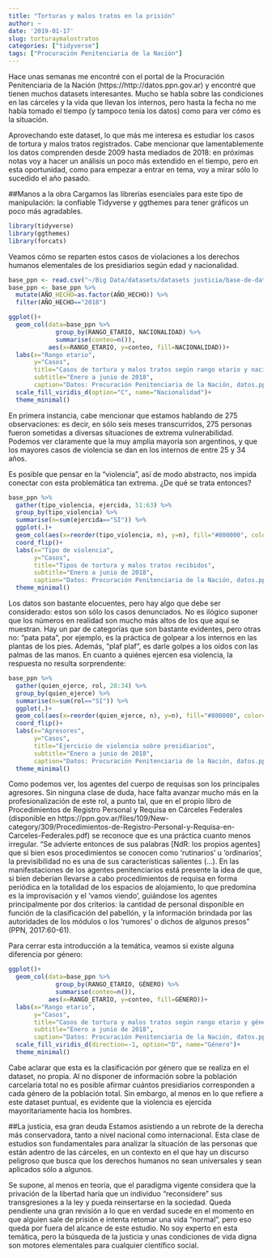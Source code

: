 ```yaml
---
title: "Torturas y malos tratos en la prisión"
author: ~
date: '2019-01-17'
slug: torturaymalostratos
categories: ["tidyverse"]
tags: ["Procuración Penitenciaria de la Nación"]
---
```


Hace unas semanas me encontré con el portal de la Procuración Penitenciaria de la Nación (https://http://datos.ppn.gov.ar) y encontré que tienen muchos datasets interesantes. Mucho se habla sobre las condiciones en las cárceles y la vida que llevan los internos, pero hasta la fecha no me había tomado el tiempo (y tampoco tenía los datos) como para ver cómo es la situación.

Aprovechando este dataset, lo que más me interesa es estudiar los casos de tortura y malos tratos registrados. Cabe mencionar que lamentablemente los datos comprenden desde 2009 hasta mediados de 2018: en próximas notas voy a hacer un análisis un poco más extendido en el tiempo, pero en esta oportunidad, como para empezar a entrar en tema, voy a mirar sólo lo sucedido el año pasado.

##Manos a la obra
Cargamos las librerías esenciales para este tipo de manipulación: la confiable Tidyverse y ggthemes para tener gráficos un poco más agradables.

```r
library(tidyverse)
library(ggthemes)
library(forcats)
```

Veamos cómo se reparten estos casos de violaciones a los derechos humanos elementales de los presidiarios según edad y nacionalidad.

```r
base_ppn <- read.csv("~/Big Data/datasets/datasets justicia/base-de-datos-tymt-2009-jun2018.csv", sep=";")
base_ppn <- base_ppn %>% 
  mutate(AÑO_HECHO=as.factor(AÑO_HECHO)) %>% 
  filter(AÑO_HECHO=="2018")

ggplot()+
  geom_col(data=base_ppn %>% 
             group_by(RANGO_ETARIO, NACIONALIDAD) %>%
             summarise(conteo=n()), 
           aes(x=RANGO_ETARIO, y=conteo, fill=NACIONALIDAD))+
  labs(x="Rango etario",
       y="Casos",
       title="Casos de tortura y malos tratos según rango etario y nacionalidad",
       subtitle="Enero a junio de 2018",
       caption="Datos: Procuración Penitenciaria de la Nación, datos.ppn.gov.ar")+
  scale_fill_viridis_d(option="C", name="Nacionalidad")+
  theme_minimal()
```

En primera instancia, cabe mencionar que estamos hablando de 275 observaciones: es decir, en sólo seis meses transcurridos, 275 personas fueron sometidas a diversas situaciones de extrema vulnerabilidad. Podemos ver claramente que la muy amplia mayoría son argentinos, y que los mayores casos de violencia se dan en los internos de entre 25 y 34 años.

Es posible que pensar en la "violencia", así de modo abstracto, nos impida conectar con esta problemática tan extrema. ¿De qué se trata entonces?

```r
base_ppn %>% 
  gather(tipo_violencia, ejercida, 51:63) %>% 
  group_by(tipo_violencia) %>% 
  summarise(n=sum(ejercida=="SI")) %>% 
  ggplot(.)+
  geom_col(aes(x=reorder(tipo_violencia, n), y=n), fill="#800000", color="black")+
  coord_flip()+
  labs(x="Tipo de violencia",
       y="Casos",
       title="Tipos de tortura y malos tratos recibidos",
       subtitle="Enero a junio de 2018",
       caption="Datos: Procuración Penitenciaria de la Nación, datos.ppn.gov.ar")+
  theme_minimal()
```

Los datos son bastante elocuentes, pero hay algo que debe ser considerado: estos son sólo los casos denunciados. No es ilógico suponer que los números en realidad son mucho más altos de los que aquí se muestran. Hay un par de categorías que son bastante evidentes, pero otras no: "pata pata", por ejemplo, es la práctica de golpear a los internos en las plantas de los pies. Además, "plaf plaf", es darle golpes a los oídos con las palmas de las manos. En cuanto a quiénes ejercen esa violencia, la respuesta no resulta sorprendente:

```r
base_ppn %>% 
  gather(quien_ejerce, rol, 28:34) %>% 
  group_by(quien_ejerce) %>% 
  summarise(n=sum(rol=="SI")) %>% 
  ggplot(.)+
  geom_col(aes(x=reorder(quien_ejerce, n), y=n), fill="#800000", color="black")+
  coord_flip()+
  labs(x="Agresores",
       y="Casos",
       title="Ejercicio de violencia sobre presidiarios",
       subtitle="Enero a junio de 2018",
       caption="Datos: Procuración Penitenciaria de la Nación, datos.ppn.gov.ar")+
  theme_minimal()
```

Como podemos ver, los agentes del cuerpo de requisas son los principales agresores. Sin ninguna clase de duda, hace falta avanzar mucho más en la profesionalización de este rol, a punto tal, que en el propio libro de Procedimientos de Registro Personal y Requisa en Cárceles Federales (disponible en https://ppn.gov.ar/files/109/New-category/309/Procedimientos-de-Registro-Personal-y-Requisa-en-Carceles-Federales.pdf) se reconoce que es una práctica cuanto menos irregular. "Se advierte entonces de sus palabras [NdR: los propios agentes] que si bien esos procedimientos se conocen como 'rutinarios' u 'ordinarios', la previsibilidad no es una de sus características salientes (...). En las manifestaciones de los agentes penitenciarios está presente la idea de que, si bien deberían llevarse a cabo procedimientos de requisa en forma periódica en la totalidad de los espacios de alojamiento, lo que predomina es la improvisación y el 'vamos viendo', guiándose los agentes principalmente por dos criterios: la cantidad de personal disponible en función de la clasificación del pabellón, y la información brindada por las autoridades de los módulos o los 'rumores' o dichos de algunos presos" (PPN, 2017:60-61).

Para cerrar esta introducción a la temática, veamos si existe alguna diferencia por género:

```r
ggplot()+
  geom_col(data=base_ppn %>% 
             group_by(RANGO_ETARIO, GÉNERO) %>%
             summarise(conteo=n()), 
           aes(x=RANGO_ETARIO, y=conteo, fill=GÉNERO))+
  labs(x="Rango etario",
       y="Casos",
       title="Casos de tortura y malos tratos según rango etario y género",
       subtitle="Enero a junio de 2018",
       caption="Datos: Procuración Penitenciaria de la Nación, datos.ppn.gov.ar")+
  scale_fill_viridis_d(direction=-1, option="D", name="Género")+
  theme_minimal()
```

Cabe aclarar que esta es la clasificación por género que se realiza en el dataset, no propia. Al no disponer de información sobre la población carcelaria total no es posible afirmar cuántos presidiarios corresponden a cada género de la población total. Sin embargo, al menos en lo que refiere a este dataset puntual, es evidente que la violencia es ejercida mayoritariamente hacia los hombres.

##La justicia, esa gran deuda
Estamos asistiendo a un rebrote de la derecha más conservadora, tanto a nivel nacional como internacional. Esta clase de estudios son fundamentales para analizar la situación de las personas que están adentro de las cárceles, en un contexto en el que hay un discurso peligroso que busca que los derechos humanos no sean universales y sean aplicados sólo a algunos.

Se supone, al menos en teoría, que el paradigma vigente considera que la privación de la libertad haría que un individuo "reconsidere" sus transgresiones a la ley y pueda reinsertarse en la sociedad. Queda pendiente una gran revisión a lo que en verdad sucede en el momento en que alguien sale de prisión e intenta retomar una vida "normal", pero eso queda por fuera del alcance de este estudio. No soy experto en esta temática, pero la búsqueda de la justicia y unas condiciones de vida digna son motores elementales para cualquier científico social.
